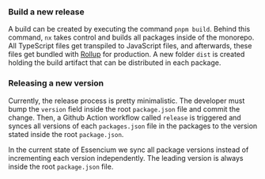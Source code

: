 ### Build a new release

A build can be created by executing the command `pnpm build`. Behind this command, `nx` takes control and builds all packages inside of the monorepo. All TypeScript files get transpiled to JavaScript files, and afterwards, these files get bundled with [Rollup](https://rollupjs.org/guide/en/) for production. A new folder `dist` is created holding the build artifact that can be distributed in each package.

### Releasing a new version

Currently, the release process is pretty minimalistic. The developer must bump the `version` field inside the root `package.json` file and commit the change. Then, a Github Action workflow called `release` is triggered and synces all versions of each `packages.json` file in the packages to the version stated inside the root `package.json`.

In the current state of Essencium we sync all package versions instead of incrementing each version independently. The leading version is always inside the root `package.json` file.
